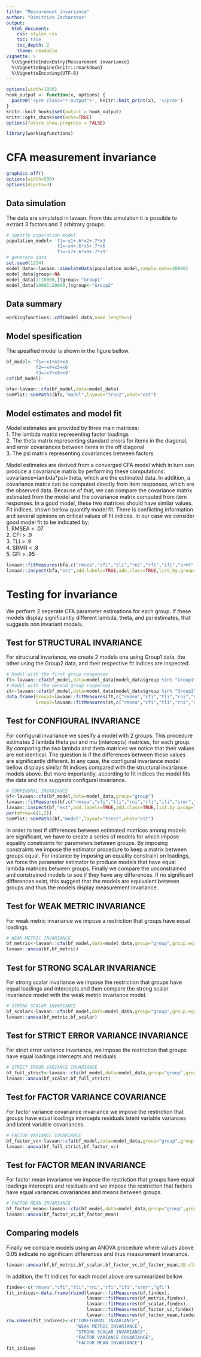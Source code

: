 ```yaml
---
title: "Measurement invariance"
author: "Dimitrios Zacharatos"
output:
  html_document:
    css: styles.css
    toc: true
    toc_depth: 2
    theme: readable
vignette: >
  %\VignetteIndexEntry{Measurement invariance}
  %\VignetteEngine{knitr::rmarkdown}
  %\VignetteEncoding{UTF-8}
---
```


```r
options(width=1000)
hook_output <- function(x, options) {
  paste0('<pre class="r-output">', knitr::knit_print(x), '</pre>')
}
knitr::knit_hooks$set(output = hook_output)
knitr::opts_chunk$set(echo=TRUE)
options(future.show.progress = FALSE)
```

```r
library(workingfunctions)
```

# CFA measurement invariance
```r
graphics.off()
options(width=500)
options(digits=3)
```

## Data simulation
The data are simulated in lavaan. From this simulation it is possible to extract 3 factors and 2 arbitrary groups.
```r
# specify population model
population_model<-'f1=~x1+.6*x2+.7*x3
                   f2=~x4+.6*x5+.7*x6
                   f3=~x7+.6*x8+.7*x9'
# generate data
set.seed(1234)
model_data<-lavaan::simulateData(population_model,sample.nobs=20000)
model_data$group<-NA
model_data[1:10000,]$group<-"Group1"
model_data[10001:20000,]$group<-"Group2"
```

## Data summary
```r
workingfunctions::cdf(model_data,name_length=5)
```

## Model spesification
The spesified model is shown in the figure bellow.
```r
bf_model<-'f1=~x1+x2+x3
           f2=~x4+x5+x6
           f3=~x7+x8+x9'
cat(bf_model)

bfa<-lavaan::cfa(bf_model,data=model_data)
semPlot::semPaths(bfa,"model",layout="tree2",what="est")
```

## Model estimates and model fit
Model estimates are provided by three main matrices:  <br/>
1. The lambda matrix representing factor loadings  <br/>
2. The theta matrix representing standard errors for items in the diagonal, and error covariances between items in the off diagonal  <br/>
3. The psi matrix representing covariances between factors  <br/>

Model estimates are derived from a converged CFA model which in turn can produce a covariance matrix by performing these computations: covariance=lambda*psi+theta, which are the estimated data. In addition, a covariance matrix can be computed directly from item responses, which are the observed data. Because of that, we can compare the covariance matrix estimated from the model and the covariance matrix computed from item responses. In a good model, these two matrices should have similar values. Fit indices, shown bellow quantify model fit. There is conflicting information and several opinions on critical values of fit indices. In our case we consider good model fit to be indicated by:  <br/>
1. RMSEA < .07  <br/>
2. CFI > .9  <br/>
3. TLI > .9  <br/>
4. SRMR < .8  <br/>
5. GFI > .95  <br/>

```r
lavaan::fitMeasures(bfa,c("rmsea","cfi","tli","rni","rfi","ifi","srmr","gfi"))
lavaan::inspect(bfa,"est",add.labels=TRUE,add.class=TRUE,list.by.group=TRUE,drop.list.single.group=TRUE)
```

# Testing for invariance
We perform 2 seperate CFA parameter estimations for each group. If these models display significantly different lambda, theta, and psi estimates, that suggests non invariant models.

## Test for STRUCTURAL INVARIANCE
For structural invariance, we create 2 models one using Group1 data, the other using the Group2 data, and their respective fit indices are inspected.
```r
# Model with the first group responses
ft<-lavaan::cfa(bf_model,data=model_data[model_data$group %in% "Group1",])
# Model with the second group responses
st<-lavaan::cfa(bf_model,data=model_data[model_data$group %in% "Group2",])
data.frame(Group1=lavaan::fitMeasures(ft,c("rmsea","cfi","tli","rni","rfi","ifi","srmr","gfi")),
           Group2=lavaan::fitMeasures(st,c("rmsea","cfi","tli","rni","rfi","ifi","srmr","gfi")))
```

## Test for CONFIGURAL INVARIANCE
For configural invariance we spesify a model with 2 groups. This procedure estimates 2 lambda theta psi and mu (intercepts) matrices, for each group. By comparing the two lambda and theta matrices we notice that their values are not identical. The question is if the differences between these values are significantly different. In any case, the configural invariance model bellow displays similar fit indices compared with the structural invariance models above. But more importantly, according to fit indices the model fits the data and this suggests configural invariance.
```r
# CONFIGURAL INVARIANCE
bf<-lavaan::cfa(bf_model,data=model_data,group="group")
lavaan::fitMeasures(bf,c("rmsea","cfi","tli","rni","rfi","ifi","srmr","gfi"))
lavaan::inspect(bf,"est",add.labels=TRUE,add.class=TRUE,list.by.group=TRUE,drop.list.single.group=TRUE)
par(mfrow=c(1,2))
semPlot::semPaths(bf,"model",layout="tree2",what="est")
```

In order to test if differences between estimated matrices among models are significant, we have to create a series of models for which impose equality constraints for parameters between groups. By imposing constraints we impose the estimator procedure to keep a matrix between groups equal. For instance by imposing an equality constraint on loadings, we force the parameter estimator to produce models that have equal lambda matrices between groups. Finally we compare the unconstrained and constrained models to see if they have any differences. If no significant differences exist, this suggest that the models are equivalent between groups and thus the models display measurement invariance.

## Test for WEAK METRIC INVARIANCE
For weak metric invariance we impose a restriction that groups have equal loadings.
```r
# WEAK METRIC INVARIANCE
bf_metric<-lavaan::cfa(bf_model,data=model_data,group="group",group.equal=c("loadings"))
lavaan::anova(bf,bf_metric)
```

## Test for STRONG SCALAR INVARIANCE
For strong scalar invariance we impose the restriction that groups have equal loadings and intercepts and then compare the strong scalar invariance model with the weak metric invariance model.
```r
# STRONG SCALAR INVARIANCE
bf_scalar<-lavaan::cfa(bf_model,data=model_data,group="group",group.equal=c("loadings","intercepts"))
lavaan::anova(bf_metric,bf_scalar)
```

## Test for STRICT ERROR VARIANCE INVARIANCE
For strict error variance invariance, we impose the restriction that groups have equal loadings intercepts and residuals.
```r
# STRICT ERROR VARIANCE INVARIANCE
bf_full_strict<-lavaan::cfa(bf_model,data=model_data,group="group",group.equal=c("loadings","intercepts","residuals"))
lavaan::anova(bf_scalar,bf_full_strict)
```

## Test for FACTOR VARIANCE COVARIANCE
For factor variance covariance invariance we impose the restriction that groups have equal loadings intercepts residuals latent variable variances and latent variable covariances.
```r
# FACTOR VARIANCE COVARIANCE
bf_factor_vc<-lavaan::cfa(bf_model,data=model_data,group="group",group.equal=c("loadings","intercepts","residuals","lv.variances","lv.covariances"))
lavaan::anova(bf_full_strict,bf_factor_vc)
```

## Test for FACTOR MEAN INVARIANCE
For factor mean invariance we impose the restriction that groups have equal loadings intercepts and residuals and we impose the restriction that factors have equal variances covariances and means between groups.
```r
# FACTOR MEAN INVARIANCE
bf_factor_mean<-lavaan::cfa(bf_model,data=model_data,group="group",group.equal=c("loadings","intercepts","residuals","lv.variances","lv.covariances","means"))
lavaan::anova(bf_factor_vc,bf_factor_mean)
```

## Comparing models
Finally we compare models using an ANOVA procedure where values above 0.05 indicate no significant differences and thus measurement invariance.
```r
lavaan::anova(bf,bf_metric,bf_scalar,bf_factor_vc,bf_factor_mean,SB.classic=TRUE)
```

In addition, the fit indices for each model above are summarized bellow.
```r
findex<-c("rmsea","cfi","tli","rni","rfi","ifi","srmr","gfi")
fit_indices<-data.frame(rbind(lavaan::fitMeasures(bf,findex),
                              lavaan::fitMeasures(bf_metric,findex),
                              lavaan::fitMeasures(bf_scalar,findex),
                              lavaan::fitMeasures(bf_factor_vc,findex),
                              lavaan::fitMeasures(bf_factor_mean,findex)))
row.names(fit_indices)<-c("CONFIGURAL INVARIANCE",
                          "WEAK METRIC INVARIANCE",
                          "STRONG SCALAR INVARIANCE",
                          "FACTOR VARIANCE COVARIANCE",
                          "FACTOR MEAN INVARIANCE")
fit_indices
```
